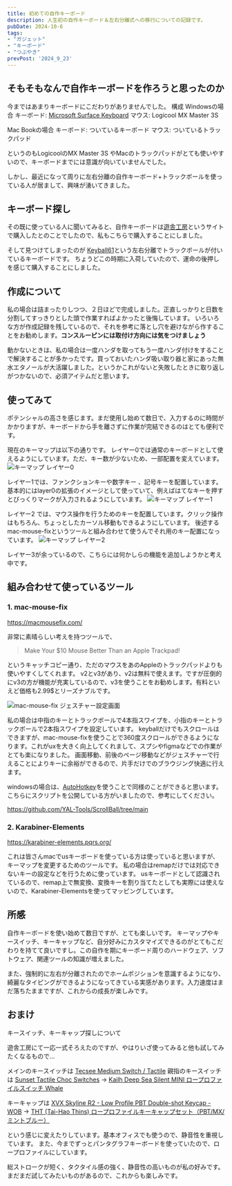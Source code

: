 ```yaml
---
title: 初めての自作キーボード
description: 人生初の自作キーボード＆左右分離式への移行についての記録です。
pubDate: 2024-10-6
tags: 
- "ガジェット"
- "キーボード"
- "つぶやき"
prevPost: '2024_9_23'
---
```

 
## そもそもなんで自作キーボードを作ろうと思ったのか
今まではあまりキーボードにこだわりがありませんでした。
構成
Windowsの場合
キーボード: [Microsoft Surface Keyboard](https://www.microsoft.com/en-US/d/surface-keyboard/8r3rqvvflp4k?activetab=pivot:overviewtab)
マウス: Logicool MX Master 3S

Mac Bookの場合
キーボード: ついているキーボード
マウス: ついているトラックパッド

というのもLogicoolのMX Master 3S やMacのトラックパッドがとても使いやすいので、キーボードまでには意識が向いていませんでした。

しかし、最近になって周りに左右分離の自作キーボード+トラックボールを使っている人が居まして、興味が湧いてきました。

## キーボード探し
その既に使っている人に聞いてみると、自作キーボードは[遊舎工房](https://yushakobo.jp/)というサイトで購入したとのことでしたので、私もこちらで購入することにしました。

そして見つけてしまったのが  [Keyball61](https://shop.yushakobo.jp/products/5358?srsltid=AfmBOor4qkhKt8gbaG_cXiqD6_kAB76rAr5xP-_E_A8WjcWyydSzQlx6)という左右分離でトラックボールが付いているキーボードです。
ちょうどこの時期に入荷していたので、運命の後押しを感じて購入することにしました。

## 作成について
私の場合は詰まったりしつつ、２日ほどで完成しました。正直しっかりと日数を分割してすっきりとした頭で作業すればよかったと後悔しています。
いろいろな方が作成記録を残しているので、それを参考に落とし穴を避けながら作することをお勧めします。**コンスルーピンには取付け方向には気をつけましょう**

動かないときは、私の場合は一度ハンダを取ってもう一度ハンダ付けをすることで解決することが多かったです。買っておいたハンダ吸い取り器と家にあった無水エタノールが大活躍しました。というかこれがないと失敗したときに取り返しがつかないので、必須アイテムだと思います。


## 使ってみて
ポテンシャルの高さを感じます。まだ使用し始めて数日で、入力するのに時間がかかりますが、キーボードから手を離さずに作業が完結できるのはとても便利です。

現在のキーマップは以下の通りです。
レイヤー0では通常のキーボードとして使えるようにしています。ただ、キー数が少ないため、一部配置を変えています。
![キーマップ レイヤー0](./images/layer0.png)

レイヤー1では、ファンクションキーや数字キー
、記号キーを配置しています。基本的にはlayer0の拡張のイメージとして使っていて、例えばはてなキーを押すとびっくりマークが入力されるようにしています。
![キーマップ レイヤー1](./images/layer1.png)

レイヤー2 では、マウス操作を行うためのキーを配置しています。クリック操作はもちろん、ちょっとしたカーソル移動もできるようにしています。
後述するmac-mouse-fixというツールと組み合わせて使うんでそれ用のキー配置になっています。
![キーマップ レイヤー2](./images/layer2.png)

レイヤー3が余っているので、こちらには何かしらの機能を追加しようかと考え中です。

## 組み合わせて使っているツール

### 1. mac-mouse-fix

https://macmousefix.com/

非常に素晴らしい考えを持つツールで、
> Make Your $10 Mouse Better Than an Apple Trackpad! 

というキャッチコピー通り、ただのマウスをあのAppleのトラックパッドよりも使いやすくしてくれます。
v2とv3があり、v2は無料で使えます。ですが圧倒的にv3の方が機能が充実しているので、v3を使うことをお勧めします。有料といえど価格も2.99$とリーズナブルです。

![mac-mouse-fix ジェスチャー設定画面](./images/mac-mouse-fix-button.png)

私の場合は中指のキーとトラックボールで4本指スワイプを、小指のキーとトラックボールで2本指スワイプを設定しています。
keyballだけでもスクロールはできますが、mac-mouse-fixを使うことで360度スクロールができるようになります。これがuxを大きく向上してくれまして、スプシやfigmaなどでの作業がとても楽になりました。 
画面移動、前後のページ移動などがジェスチャーで行えることによりキーに余裕ができるので、片手だけでのブラウジング快適に行えます。

windowsの場合は、[AutoHotkey](https://www.autohotkey.com/)を使うことで同様のことができると思います。
こちらにスクリプトを公開している方がいましたので、参考にしてください。

https://github.com/YAL-Tools/ScrollBall/tree/main


### 2. Karabiner-Elements

 https://karabiner-elements.pqrs.org/

これは皆さんmacでusキーボードを使っている方は使っていると思いますが、キーマップを変更するためのツールです。
私の場合はremapだけでは対応できないキーの設定などを行うために使っています。
usキーボードとして認識されているので、remap上で無変換、変換キーを割り当てたとしても実際には使えないので、Karabiner-Elementsを使ってマッピングしています。

## 所感
自作キーボードを使い始めて数日ですが、とても楽しいです。
キーマップやキースイッチ、キーキャップなど、自分好みにカスタマイズできるのがとてもこだわりを持てて良いですし。この自作を期にキーボード周りのハードウェア、ソフトウェア、関連ツールの知識が増えました。

また、強制的に左右が分離されたのでホームポジションを意識するようになり、綺麗なタイピングができるようになってきている実感があります。入力速度はまだ落ちたままですが、これからの成長が楽しみです。


## おまけ
キースイッチ、キーキャップ探しについて

遊舎工房にて一応一式そろえたのですが、やはりいざ使ってみると他も試してみたくなるもので...

メインのキースイッチは [Tecsee Medium Switch / Tactile](https://shop.yushakobo.jp/products/7046)
親指のキースイッチは [Sunset Tactile Choc Switches](https://shop.yushakobo.jp/products/5554) → [Kailh Deep Sea Silent MINI ロープロファイルスイッチ Whale](https://talpkeyboard.net/items/66a0596a545dc7002b5dea18) 

キーキャップは [XVX Skyline R2 - Low Profile PBT Double-shot Keycap - WOB](https://shop.yushakobo.jp/products/8167) → [THT (Tai-Hao Thins) ロープロファイルキーキャップセット（PBT/MX/ミントブルー）](https://talpkeyboard.net/items/669f4c18e5f041021bcd628e)

という感じに変えたりしています。基本オフィスでも使うので、静音性を重視しています。
また、今までずっとパンタグラフキーボードを使っていたので、ロープロファイルにしています。

総ストロークが短く、タクタイル感の強く、静音性の高いものが私の好みです。
まだまだ試してみたいものがあるので、これからも楽しみです。
